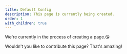 ```yaml
---
title: Default Config
description: This page is currently being created.
order: 1
with_children: true
---
```


We're currently in the process of creating a page.😘

Wouldn't you like to contribute this page? That's amazing!
